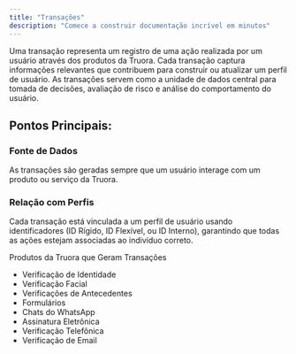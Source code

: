 ```yaml
---
title: "Transações"
description: "Comece a construir documentação incrível em minutos"
---
```


Uma transação representa um registro de uma ação realizada por um usuário através dos produtos da Truora. Cada transação captura informações relevantes que contribuem para construir ou atualizar um perfil de usuário. As transações servem como a unidade de dados central para tomada de decisões, avaliação de risco e análise do comportamento do usuário.

## Pontos Principais:

### Fonte de Dados
As transações são geradas sempre que um usuário interage com um produto ou serviço da Truora.

### Relação com Perfis
Cada transação está vinculada a um perfil de usuário usando identificadores (ID Rígido, ID Flexível, ou ID Interno), garantindo que todas as ações estejam associadas ao indivíduo correto.

Produtos da Truora que Geram Transações

- Verificação de Identidade
- Verificação Facial
- Verificações de Antecedentes
- Formulários
- Chats do WhatsApp
- Assinatura Eletrônica
- Verificação Telefônica
- Verificação de Email
